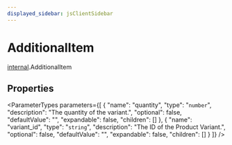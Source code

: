 ```yaml
---
displayed_sidebar: jsClientSidebar
---
```



# AdditionalItem

[internal](../../modules/internal.mdx).AdditionalItem

## Properties

<ParameterTypes parameters={[
  {
    "name": "quantity",
    "type": "`number`",
    "description": "The quantity of the variant.",
    "optional": false,
    "defaultValue": "",
    "expandable": false,
    "children": []
  },
  {
    "name": "variant_id",
    "type": "`string`",
    "description": "The ID of the Product Variant.",
    "optional": false,
    "defaultValue": "",
    "expandable": false,
    "children": []
  }
]} />
